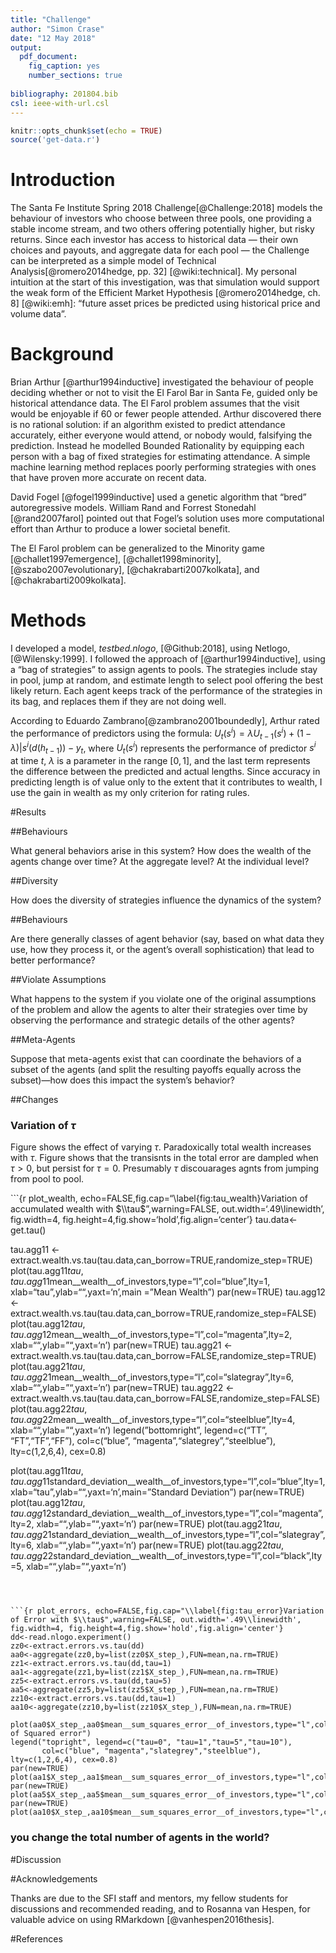 ```yaml
---
title: "Challenge"
author: "Simon Crase"
date: "12 May 2018"
output:
  pdf_document:
    fig_caption: yes
    number_sections: true
 
bibliography: 201804.bib
csl: ieee-with-url.csl
---
```


```r
knitr::opts_chunk$set(echo = TRUE)
source('get-data.r')
```

# Introduction
The Santa Fe Institute Spring 2018 Challenge[@Challenge:2018] models the behaviour of investors who choose between three pools, one providing a stable income stream, and two others offering potentially higher, but risky returns. Since each investor has access to historical data --- their own choices and payouts, and aggregate data for each pool --- the Challenge can be interpreted as a simple model of Technical Analysis[@romero2014hedge, pp. 32] [@wiki:technical]. My personal intuition at the start of this investigation, was that simulation would support the weak form of the Efficient Market Hypothesis [@romero2014hedge, ch. 8] [@wiki:emh]: "future asset prices \emph{cannot} be predicted using historical price and volume data".

# Background

Brian Arthur [@arthur1994inductive] investigated the behaviour of people deciding whether or not to visit the El Farol Bar in Santa Fe, guided only be historical attendance data. The El Farol problem assumes that the visit would be enjoyable if 60 or fewer people attended. Arthur discovered there is no rational solution: if an algorithm existed to predict attendance accurately, either everyone would attend, or nobody would, falsifying the prediction. Instead he modelled Bounded Rationality by equipping each person with a bag of fixed strategies for estimating attendance. A simple machine learning method replaces poorly performing strategies with ones that have proven more accurate on recent data.


David Fogel [@fogel1999inductive] used a genetic algorithm that "bred" autoregressive models. William Rand and Forrest Stonedahl [@rand2007farol] pointed out that Fogel's solution uses more computational effort than Arthur to produce a lower societal benefit.

The El Farol problem can be generalized to the Minority game [@challet1997emergence], [@challet1998minority], [@szabo2007evolutionary], [@chakrabarti2007kolkata], and [@chakrabarti2009kolkata].

# Methods


I developed a model, _testbed.nlogo_, [@Github:2018], using Netlogo, [@Wilensky:1999]. I followed the approach of [@arthur1994inductive], using a "bag of strategies" to assign agents to pools. The strategies include stay in pool, jump at random, and estimate length to select pool offering the best likely return. Each agent keeps track of the performance of the strategies in its bag, and replaces them if they are not doing well.

According to Eduardo Zambrano[@zambrano2001boundedly], Arthur rated the performance of predictors using the formula:
$U_{t}(s^i)=\lambda U_{t-1}(s^i)+(1-\lambda)\lvert s^i(d(h_{t-1}))-y_t$, where $U_{t}(s^i)$ represents the performance of predictor $s^i$ at time $t$, $\lambda$ is a parameter in the range $[0,1]$, and the last term represents the difference between the predicted and actual lengths. Since accuracy in predicting length is of value only to the extent that it contributes to wealth, I use the gain in wealth as my only criterion for rating rules. 

#Results



##Behaviours


What general behaviors arise in this system?  How does the wealth of the agents change over time? At the aggregate level? At the individual level?

##Diversity

How does the diversity of strategies influence the dynamics of the system?

##Behaviours

Are there generally classes of agent behavior (say, based on what data they use, how they process it, or the agent's overall sophistication) that lead to better performance?

##Violate Assumptions

What happens to the system if you violate one of the original assumptions of the problem and allow the agents to alter their strategies over time by observing the performance and strategic details of the other agents?

##Meta-Agents

Suppose that meta-agents exist that can coordinate the behaviors of a subset of the agents (and split the resulting payoffs equally across the subset)---how does this impact the system's behavior?

##Changes

### Variation of $\tau$

Figure \ref{fig:tau_wealth} shows the effect of varying $\tau$. Paradoxically total wealth increases with $\tau$. Figure \ref{fig:tau_error} shows that the transisnts in the total error are dampled when $\tau>0$, but persist for $\tau=0$. Presumably $\tau$ discouarages agnts from jumping from pool to pool.

```{r plot_wealth, echo=FALSE,fig.cap="\\label{fig:tau_wealth}Variation of accumulated wealth with $\\tau$",warning=FALSE, out.width='.49\\linewidth', fig.width=4, fig.height=4,fig.show='hold',fig.align='center'}
tau.data<-get.tau()

tau.agg11 <- extract.wealth.vs.tau(tau.data,can_borrow=TRUE,randomize_step=TRUE)
plot(tau.agg11$tau,tau.agg11$mean__wealth__of_investors,type="l",col="blue",lty=1,
     xlab="tau",ylab="",yaxt='n',main = "Mean Wealth")
par(new=TRUE)
tau.agg12 <- extract.wealth.vs.tau(tau.data,can_borrow=TRUE,randomize_step=FALSE)
plot(tau.agg12$tau,tau.agg12$mean__wealth__of_investors,type="l",col="magenta",lty=2,
     xlab="",ylab="",yaxt='n')
par(new=TRUE)
tau.agg21 <- extract.wealth.vs.tau(tau.data,can_borrow=FALSE,randomize_step=TRUE)
plot(tau.agg21$tau,tau.agg21$mean__wealth__of_investors,type="l",col="slategray",lty=6,
     xlab="",ylab="",yaxt='n')
par(new=TRUE)
tau.agg22 <- extract.wealth.vs.tau(tau.data,can_borrow=FALSE,randomize_step=FALSE)
plot(tau.agg22$tau,tau.agg22$mean__wealth__of_investors,type="l",col="steelblue",lty=4,
     xlab="",ylab="",yaxt='n')
legend("bottomright", legend=c("TT", "FT","TF","FF"),
       col=c("blue", "magenta","slategrey","steelblue"), lty=c(1,2,6,4), cex=0.8)

plot(tau.agg11$tau,tau.agg11$standard_deviation__wealth__of_investors,type="l",col="blue",lty=1,
     xlab="tau",ylab="",yaxt='n',main="Standard Deviation")
par(new=TRUE)
plot(tau.agg12$tau,tau.agg12$standard_deviation__wealth__of_investors,type="l",col="magenta",lty=2,
     xlab="",ylab="",yaxt='n')
par(new=TRUE)
plot(tau.agg21$tau,tau.agg21$standard_deviation__wealth__of_investors,type="l",col="slategray",lty=6,
     xlab="",ylab="",yaxt='n')
par(new=TRUE)
plot(tau.agg22$tau,tau.agg22$standard_deviation__wealth__of_investors,type="l",col="black",lty=5,
     xlab="",ylab="",yaxt='n')
```



```{r plot_errors, echo=FALSE,fig.cap="\\label{fig:tau_error}Variation of Error with $\\tau$",warning=FALSE, out.width='.49\\linewidth', fig.width=4, fig.height=4,fig.show='hold',fig.align='center'}
dd<-read.nlogo.experiment()
zz0<-extract.errors.vs.tau(dd)
aa0<-aggregate(zz0,by=list(zz0$X_step_),FUN=mean,na.rm=TRUE)
zz1<-extract.errors.vs.tau(dd,tau=1)
aa1<-aggregate(zz1,by=list(zz1$X_step_),FUN=mean,na.rm=TRUE)
zz5<-extract.errors.vs.tau(dd,tau=5)
aa5<-aggregate(zz5,by=list(zz5$X_step_),FUN=mean,na.rm=TRUE)
zz10<-extract.errors.vs.tau(dd,tau=1)
aa10<-aggregate(zz10,by=list(zz10$X_step_),FUN=mean,na.rm=TRUE)

plot(aa0$X_step_,aa0$mean__sum_squares_error__of_investors,type="l",col="blue",lty=1,xlab="Step",ylab="",yaxt='n',main="Variation of Squared error")
legend("topright", legend=c("tau=0", "tau=1","tau=5","tau=10"),
       col=c("blue", "magenta","slategrey","steelblue"), lty=c(1,2,6,4), cex=0.8)
par(new=TRUE)
plot(aa1$X_step_,aa1$mean__sum_squares_error__of_investors,type="l",col="magenta",lty=2,xlab="",ylab="",yaxt='n')
par(new=TRUE)
plot(aa5$X_step_,aa5$mean__sum_squares_error__of_investors,type="l",col="slategray",lty=6,xlab="",ylab="",yaxt='n')
par(new=TRUE)
plot(aa10$X_step_,aa10$mean__sum_squares_error__of_investors,type="l",col="black",lty=1,xlab="",ylab="",yaxt='n')

```

###   you change the total number of agents in the world?

#Discussion

#Acknowledgements

Thanks are due to the SFI staff and mentors, my fellow students for discussions and recommended reading, and to Rosanna van Hespen, for valuable advice on using RMarkdown [@vanhespen2016thesis].

#References
 
 



